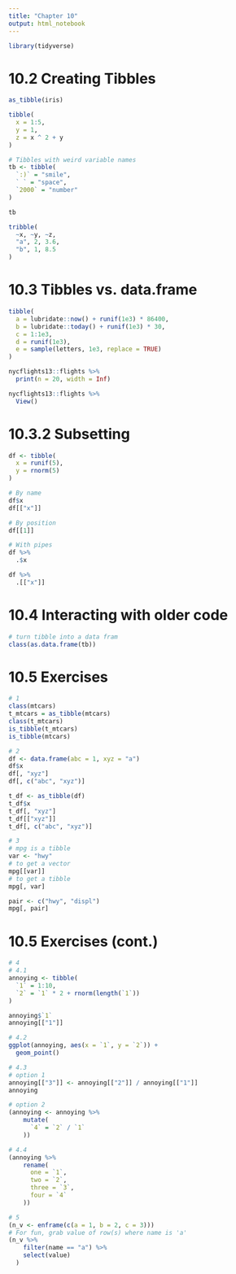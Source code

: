 ```yaml
---
title: "Chapter 10"
output: html_notebook
---
```


```r
library(tidyverse)
```

# 10.2 Creating Tibbles
```r
as_tibble(iris)

tibble(
  x = 1:5,
  y = 1,
  z = x ^ 2 + y
)

# Tibbles with weird variable names
tb <- tibble(
  `:)` = "smile",
  ` ` = "space",
  `2000` = "number"
)

tb

tribble(
  ~x, ~y, ~z,
  "a", 2, 3.6,
  "b", 1, 8.5
)

```

# 10.3 Tibbles vs. data.frame
```r
tibble(
  a = lubridate::now() + runif(1e3) * 86400,
  b = lubridate::today() + runif(1e3) * 30,
  c = 1:1e3,
  d = runif(1e3),
  e = sample(letters, 1e3, replace = TRUE)
)

nycflights13::flights %>%
  print(n = 20, width = Inf)

nycflights13::flights %>%
  View()
```

# 10.3.2 Subsetting
```r
df <- tibble(
  x = runif(5),
  y = rnorm(5)
)

# By name
df$x
df[["x"]]

# By position
df[[1]]

# With pipes
df %>%
  .$x

df %>%
  .[["x"]]

```

# 10.4 Interacting with older code
```r
# turn tibble into a data fram
class(as.data.frame(tb))
```

# 10.5 Exercises
```r
# 1
class(mtcars)
t_mtcars = as_tibble(mtcars)
class(t_mtcars)
is_tibble(t_mtcars)
is_tibble(mtcars)

# 2
df <- data.frame(abc = 1, xyz = "a")
df$x
df[, "xyz"]
df[, c("abc", "xyz")]

t_df <- as_tibble(df)
t_df$x
t_df[, "xyz"]
t_df[["xyz"]]
t_df[, c("abc", "xyz")]

# 3
# mpg is a tibble
var <- "hwy"
# to get a vector
mpg[[var]]
# to get a tibble
mpg[, var]

pair <- c("hwy", "displ")
mpg[, pair]
```

# 10.5 Exercises (cont.)
```r
# 4
# 4.1
annoying <- tibble(
  `1` = 1:10,
  `2` = `1` * 2 + rnorm(length(`1`))
)

annoying$`1`
annoying[["1"]]

# 4.2
ggplot(annoying, aes(x = `1`, y = `2`)) +
  geom_point()

# 4.3
# option 1
annoying[["3"]] <- annoying[["2"]] / annoying[["1"]]
annoying

# option 2
(annoying <- annoying %>%
    mutate(
      `4` = `2` / `1`
    ))

# 4.4
(annoying %>%
    rename(
      one = `1`,
      two = `2`,
      three = `3`,
      four = `4`
    ))

# 5
(n_v <- enframe(c(a = 1, b = 2, c = 3)))
# For fun, grab value of row(s) where name is 'a'
(n_v %>%
    filter(name == "a") %>%
    select(value)
  )
```

